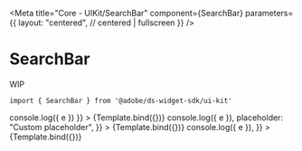 
<Meta
    title="Core - UIKit/SearchBar"
    component={SearchBar}
    parameters={{
        layout: "centered", // centered | fullscreen
    }}
/>


# SearchBar

WIP

```
import { SearchBar } from '@adobe/ds-widget-sdk/ui-kit'
```

<Canvas>
    <Story
        name="SearchBar"
        args={{ phrase: "", onKeyPress: e => console.log({ e }) }}
    >
        {Template.bind({})}
    </Story>
    <Story
        name="SearchBar with custom placeholder"
        args={{
            phrase: "",
            onKeyPress: e => console.log({ e }),
            placeholder: "Custom placeholder",
        }}
    >
        {Template.bind({})}
    </Story>
    <Story
        name="SearchBar with phrase"
        args={{
            phrase: "yoga pants",
            onKeyPress: e => console.log({ e }),
        }}
    >
        {Template.bind({})}
    </Story>
</Canvas>
